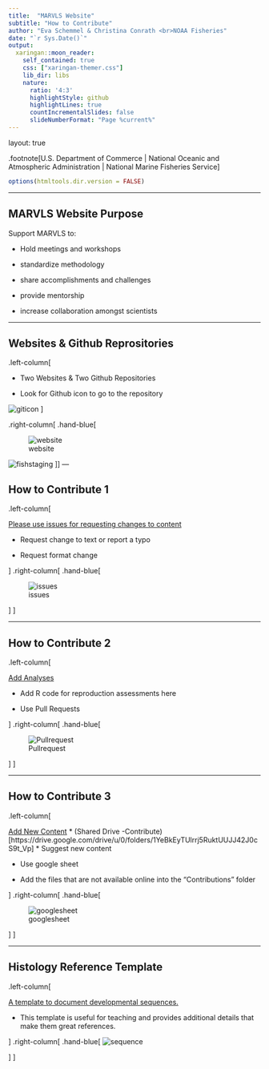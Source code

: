 ```yaml
---
title:  "MARVLS Website"
subtitle: "How to Contribute"
author: "Eva Schemmel & Christina Conrath <br>NOAA Fisheries"
date: "`r Sys.Date()`"
output:
  xaringan::moon_reader:
    self_contained: true
    css: ["xaringan-themer.css"]
    lib_dir: libs
    nature:
      ratio: '4:3'
      highlightStyle: github
      highlightLines: true
      countIncrementalSlides: false
      slideNumberFormat: "Page %current%"
---
```

layout: true

.footnote[U.S. Department of Commerce | National Oceanic and Atmospheric Administration | National Marine Fisheries Service]

```r
options(htmltools.dir.version = FALSE)
```

---

## MARVLS Website Purpose

Support MARVLS to:

* Hold meetings and workshops

* standardize methodology

* share accomplishments and challenges

* provide mentorship

* increase collaboration amongst scientists

---

## Websites & Github Reprositories
.left-column[

* Two Websites & Two Github Repositories


* Look for Github icon to go to the repository 

![giticon](giticon.png)
]

.right-column[
.hand-blue[

![website](website.png)

![fishstaging](fishstaging.png)
]]
---

## How to Contribute 1


.left-column[

[Please use issues for requesting changes to content](https://github.com/MARVLS/MARVLS/issues)

* Request change to text or report a typo

* Request format change

]
.right-column[
.hand-blue[

![issues](issues.png)


]
]

---

## How to Contribute 2

.left-column[

[Add Analyses ](https://github.com/MARVLS/Fish-Gonad-Staging/tree/main/analyses)

* Add R code for reproduction assessments here

* Use Pull Requests

]
.right-column[
.hand-blue[

![Pullrequest](Pullrequest.png)


]
]

---


## How to Contribute 3

.left-column[

[Add New Content ](https://docs.google.com/spreadsheets/d/1uC-vGAvOSiUSke6Y5pjCHCtO8hYK2HbuVZVa9b2t2p8/edit?usp=share_link)
* (Shared Drive -Contribute)[https://drive.google.com/drive/u/0/folders/1YeBkEyTUlrrj5RuktUUJJ42J0cS9t_Vp]
* Suggest new content

* Use google sheet

* Add the files that are not available online into the "Contributions" folder

]
.right-column[
.hand-blue[

![googlesheet](googlesheet.png)


]
]

---

## Histology Reference Template


.left-column[

[A template to document developmental sequences.](https://docs.google.com/presentation/d/1l6yKgd4srDlrYsEKtlQsRh-1FmZTicOrgmigT4Az-lo/edit#slide=id.p3)

* This template is useful for teaching and provides additional details that make them great references.


]
.right-column[
.hand-blue[
![sequence](sequence.png)

]
]




